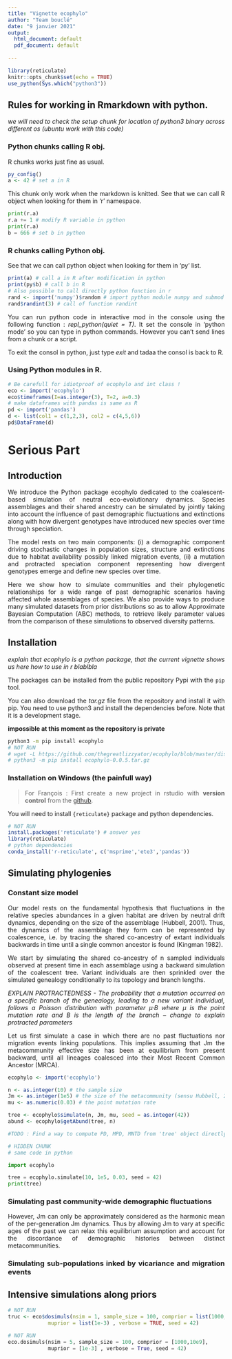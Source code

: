 ```yaml
---
title: "Vignette ecophylo"
author: "Team bouclé"
date: "9 janvier 2021"
output:
  html_document: default
  pdf_document: default
  
---
```


<style>
body {
text-align: justify}
</style>

```r
library(reticulate)
knitr::opts_chunk$set(echo = TRUE)
use_python(Sys.which("python3"))
```

## Rules for working in Rmarkdown with python.

*we will need to check the setup chunk for location of python3 binary across different os (ubuntu work with this code)*

### Python chunks calling R obj.

R chunks works just fine as usual.

```r
py_config()
a <- 42 # set a in R
```

This chunk only work when the markdown is knitted.
See that we can call R object when looking for them in 'r' namespace.

```python
print(r.a)
r.a += 1 # modify R variable in python
print(r.a)
b = 666 # set b in python
```

### R chunks calling Python obj.

See that we can call python object when looking for them in 'py' list.

```r
print(a) # call a in R after modification in python
print(py$b) # call b in R
# Also possible to call directly python function in r
rand <- import('numpy')$random # import python module numpy and submod random
rand$randint(3) # call of function randint
```

You can run python code in interactive mod in the console using the following 
function : *repl_python(quiet = T)*.
It set the console in 'python mode' so you can type in python commands. 
However you can't send lines from a chunk or a script.

To exit the consol in python, just type *exit* and tadaa the consol is back 
to R.

### Using Python modules in R.

```r
# Be carefull for idiotproof of ecophylo and int class !
eco <- import('ecophylo')
eco$timeframes(I=as.integer(3), T=2, a=0.3)
# make dataframes with pandas is same as R
pd <- import('pandas')
d <- list(col1 = c(1,2,3), col2 = c(4,5,6))
pd$DataFrame(d)
```

\newpage

# Serious Part #####

## Introduction

We introduce the Python package ecophylo dedicated to the coalescent-based simulation of neutral eco-evolutionary dynamics. Species assemblages and their shared ancestry can be simulated by jointly taking into account the influence of past demographic fluctuations and extinctions along with how divergent genotypes have introduced new species over time through speciation.

The model rests on two main components: (i) a demographic component driving stochastic changes in population sizes, structure and extinctions due to habitat availability possibly linked migration events, (ii) a mutation and protracted speciation component representing how divergent genotypes emerge and define new species over time. 

Here we show how to simulate communities and their phylogenetic relationships for a wide range of past demographic scenarios having affected whole assemblages of species. We also provide ways to produce many simulated datasets from prior distributions so as to allow Approximate Bayesian Computation (ABC) methods, to retrieve likely parameter values from the comparison of these simulations to observed diversity patterns. 


## Installation

*explain that ecophylo is a python package, that the current vignette shows us here how to use in r blablbla*

The packages can be installed from the public repository Pypi with the `pip` tool.

You can also download the *tar.gz* file from the repository and install it with pip. You need to use python3 and install the dependencies before. Note that it is a development stage.

**impossible at this moment as the repository is private**

```bash
python3 -m pip install ecophylo
# NOT RUN
# wget -L https://github.com/thegreatlizzyator/ecophylo/blob/master/dist/ecophylo-0.0.5.tar.gz
# python3 -m pip install ecophylo-0.0.5.tar.gz
```

### Installation on Windows (the painfull way)

> For François : First create a new project in rstudio with **version control** from the [github](https://github.com/thegreatlizzyator/ecophylo). 

You will need to install `{reticulate}` package and python dependencies.

```r
# NOT RUN
install.packages('reticulate') # answer yes
library(reticulate)
# python dependencies
conda_install('r-reticulate', c('msprime','ete3','pandas'))
```

<!--
### Repo github

### CRAN

-->
## Simulating phylogenies 

### Constant size model

Our model rests on the fundamental hypothesis that fluctuations in the relative species abundances in a given habitat are driven by neutral drift dynamics, depending on the size of the assemblage (Hubbell, 2001). Thus, the dynamics of the assemblage they form can be represented by coalescence, i.e. by tracing the shared co-ancestry of extant individuals backwards in time until a single common ancestor is found (Kingman 1982).

We start by simulating the shared co-ancestry of n sampled individuals observed at present time in each assemblage using a backward simulation of the coalescent tree. Variant individuals are then sprinkled over the simulated genealogy conditionally to its topology and branch lengths. 


*EXPLAIN PROTRACTEDNESS - The probability that a mutation occurred on a specific branch of the genealogy, leading to a new variant individual, follows a Poisson distribution with parameter µ·B where µ is the point mutation rate and B is the length of the branch -- change to explain protracted parameters* 

Let us first simulate a case in which there are no past fluctuations nor migration events linking populations. This implies assuming that Jm the metacommunity effective size has been at equilibrium from present backward, until all lineages coalesced into their Most Recent Common Ancestor (MRCA). 


```r
ecophylo <- import('ecophylo')

n <- as.integer(10) # the sample size
Jm <- as.integer(1e5) # the size of the metacommunity (sensu Hubbell, 2001)
mu <- as.numeric(0.03) # the point mutation rate

tree <- ecophylo$simulate(n, Jm, mu, seed = as.integer(42))
abund <- ecophylo$getAbund(tree, n)

#TODO : Find a way to compute PD, MPD, MNTD from 'tree' object directly in R 
```


```python
# HIDDEN CHUNK
# same code in python

import ecophylo

tree = ecophylo.simulate(10, 1e5, 0.03, seed = 42)
print(tree)
```

### Simulating past community-wide demographic fluctuations

However, Jm can only be approximately considered as the harmonic mean of the per-generation Jm dynamics. Thus by allowing Jm  to vary at specific ages of the past we can relax this equilibrium assumption and account for the discordance of demographic histories between distinct metacommunities.






### Simulating sub-populations inked by vicariance and migration events



## Intensive simulations along priors




```r
# NOT RUN
truc <- eco$dosimuls(nsim = 1, sample_size = 100, comprior = list(1000,10e9),
             muprior = list(1e-3) , verbose = TRUE, seed = 42)
```

```python
# NOT RUN
eco.dosimuls(nsim = 5, sample_size = 100, comprior = [1000,10e9], 
             muprior = [1e-3] , verbose = True, seed = 42)
```


<!--
## Adding Migrations
-->

